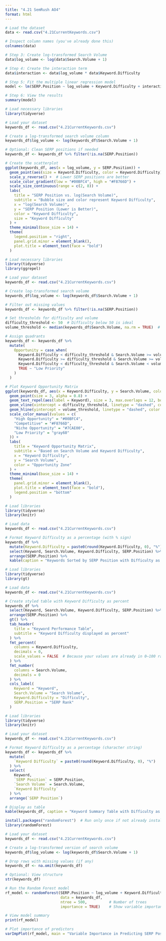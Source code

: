 ```yaml
---
title: "4.21 SemRush AO4"
format: html
---
```


```r
# Load the dataset
data <- read.csv("4.21CurrentKeywords.csv")
```

```r
# Inspect column names (you've already done this)
colnames(data)
```

```r
# Step 3: Create log-transformed Search Volume
data$log_volume <- log(data$Search.Volume + 1)
```

```r
# Step 4: Create the interaction term
data$interaction <- data$log_volume * data$Keyword.Difficulty
```

```r
# Step 5: Fit the multiple linear regression model
model <- lm(SERP.Position ~ log_volume + Keyword.Difficulty + interaction, data = data)
```

```r
# Step 6: View the results
summary(model)

```

```r
# Load necessary libraries
library(tidyverse)
```

```r
# Load your dataset
keywords_df <- read.csv("4.21CurrentKeywords.csv")
```

```r
# Create a log-transformed search volume column
keywords_df$log_volume <- log(keywords_df$Search.Volume + 1)
```

```r
# Optional: Clean SERP positions if needed
keywords_df <- keywords_df %>% filter(!is.na(SERP.Position))
```

```r
# Create the scatterplot
ggplot(keywords_df, aes(x = log_volume, y = SERP.Position)) +
  geom_point(aes(size = Keyword.Difficulty, color = Keyword.Difficulty), alpha = 0.8) +
  scale_y_reverse() +  # Lower SERP positions are better
  scale_color_gradient(low = "#00BFC4", high = "#F8766D") +
  scale_size_continuous(range = c(2, 8)) +
  labs(
    title = "SERP Position vs. log(Search Volume)",
    subtitle = "Bubble size and color represent Keyword Difficulty",
    x = "log(Search Volume)",
    y = "SERP Position (Lower is Better)",
    color = "Keyword Difficulty",
    size = "Keyword Difficulty"
  ) +
  theme_minimal(base_size = 14) +
  theme(
    legend.position = "right",
    panel.grid.minor = element_blank(),
    plot.title = element_text(face = "bold")
  )
```

```r
# Load necessary libraries
library(tidyverse)
library(ggrepel)
```

```r
# Load your dataset
keywords_df <- read.csv("4.21CurrentKeywords.csv")

# Create log-transformed search volume
keywords_df$log_volume <- log(keywords_df$Search.Volume + 1)

# Filter out missing values
keywords_df <- keywords_df %>% filter(!is.na(SERP.Position))
```

```r
# Set thresholds for difficulty and volume
difficulty_threshold <- 50  # Difficulty below 50 is ideal
volume_threshold <- median(keywords_df$Search.Volume, na.rm = TRUE)  # Use median for this dataset
```

```r
# Assign quadrants
keywords_df <- keywords_df %>%
  mutate(
    Opportunity = case_when(
      Keyword.Difficulty < difficulty_threshold & Search.Volume >= volume_threshold ~ "High Opportunity",
      Keyword.Difficulty >= difficulty_threshold & Search.Volume >= volume_threshold ~ "Competitive",
      Keyword.Difficulty < difficulty_threshold & Search.Volume < volume_threshold ~ "Niche Opportunity",
      TRUE ~ "Low Priority"
    )
  )
```

```r
# Plot Keyword Opportunity Matrix
ggplot(keywords_df, aes(x = Keyword.Difficulty, y = Search.Volume, color = Opportunity)) +
  geom_point(size = 3, alpha = 0.8) +
  geom_text_repel(aes(label = Keyword), size = 3, max.overlaps = 12, box.padding = 0.4) +
  geom_vline(xintercept = difficulty_threshold, linetype = "dashed", color = "gray40") +
  geom_hline(yintercept = volume_threshold, linetype = "dashed", color = "gray40") +
  scale_color_manual(values = c(
    "High Opportunity" = "#00BFC4",
    "Competitive" = "#F8766D",
    "Niche Opportunity" = "#7CAE00",
    "Low Priority" = "gray60"
  )) +
  labs(
    title = "Keyword Opportunity Matrix",
    subtitle = "Based on Search Volume and Keyword Difficulty",
    x = "Keyword Difficulty",
    y = "Search Volume",
    color = "Opportunity Zone"
  ) +
  theme_minimal(base_size = 14) +
  theme(
    panel.grid.minor = element_blank(),
    plot.title = element_text(face = "bold"),
    legend.position = "bottom"
  )

```

```r
# Load libraries
library(tidyverse)
library(knitr)

# Load data
keywords_df <- read.csv("4.21CurrentKeywords.csv")

# Format Keyword Difficulty as a percentage (with % sign)
keywords_df %>%
  mutate(Keyword.Difficulty = paste0(round(Keyword.Difficulty, 0), "%")) %>%
  select(Keyword, Search.Volume, Keyword.Difficulty, SERP.Position) %>%
  arrange(SERP.Position) %>%
  kable(caption = "Keywords Sorted by SERP Position with Difficulty as %")

```
```r
# Load libraries
library(tidyverse)
library(gt)

# Load data
keywords_df <- read.csv("4.21CurrentKeywords.csv")

# Create styled table with Keyword Difficulty as percent
keywords_df %>%
  select(Keyword, Search.Volume, Keyword.Difficulty, SERP.Position) %>%
  arrange(SERP.Position) %>%
  gt() %>%
  tab_header(
    title = "Keyword Performance Table",
    subtitle = "Keyword Difficulty displayed as percent"
  ) %>%
  fmt_percent(
    columns = Keyword.Difficulty,
    decimals = 0,
    scale_values = FALSE  # Because your values are already in 0–100 range
  ) %>%
  fmt_number(
    columns = Search.Volume,
    decimals = 0
  ) %>%
  cols_label(
    Keyword = "Keyword",
    Search.Volume = "Search Volume",
    Keyword.Difficulty = "Difficulty",
    SERP.Position = "SERP Rank"
  )

```
```r
# Load libraries
library(tidyverse)
library(knitr)

# Load your dataset
keywords_df <- read.csv("4.21CurrentKeywords.csv")

# Format Keyword Difficulty as a percentage (character string)
keywords_df <- keywords_df %>%
  mutate(
    `Keyword Difficulty` = paste0(round(Keyword.Difficulty, 0), "%")
  ) %>%
  select(
    Keyword,
    `SERP Position` = SERP.Position,
    `Search Volume` = Search.Volume,
    `Keyword Difficulty`
  ) %>%
  arrange(`SERP Position`)

# Display as table
kable(keywords_df, caption = "Keyword Summary Table with Difficulty as %")

```
```r
install.packages("randomForest")  # Run only once if not already installed
library(randomForest)
```
```r
# Load your dataset
keywords_df <- read.csv("4.21CurrentKeywords.csv")

# Create a log-transformed version of search volume
keywords_df$log_volume <- log(keywords_df$Search.Volume + 1)

# Drop rows with missing values (if any)
keywords_df <- na.omit(keywords_df)

# Optional: View structure
str(keywords_df)

```
```r
# Run the Random Forest model
rf_model <- randomForest(SERP.Position ~ log_volume + Keyword.Difficulty,
                         data = keywords_df,
                         ntree = 500,          # Number of trees
                         importance = TRUE)    # Show variable importance

# View model summary
print(rf_model)

```
```r
# Plot importance of predictors
varImpPlot(rf_model, main = "Variable Importance in Predicting SERP Position")
```

